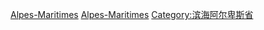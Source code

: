 [[Category:各省法國人|Alpes-Maritimes]]
[[Category:普羅旺斯-阿爾卑斯-藍色海岸大區人|Alpes-Maritimes]]
[[Category:滨海阿尔卑斯省|Category:滨海阿尔卑斯省]]